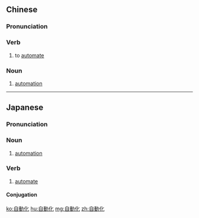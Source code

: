 {{also|自动化}}
==Chinese==
{{zh-forms|s=自动化|type=21}}

===Pronunciation===
{{zh-pron
|m=zìdònghuà
|c=zi6 dung6 faa3
|mn=chū-tōng-hòa
|cat=v,n
}}

===Verb===
{{zh-verb}}

# to [[automate]]

===Noun===
{{zh-noun}}

# [[automation]]

----

==Japanese==
{{ja-kanjitab|じ|どう|か|yomi=on}}

===Pronunciation===
{{ja-pron|じどうか|y=on}}

===Noun===
{{ja-noun|じどうか}}

# [[automation]]

===Verb===
{{ja-verb-suru|じどうか}}

# [[automate]]

====Conjugation====
{{ja-suru|じどうか}}

[[ko:自動化]]
[[hu:自動化]]
[[mg:自動化]]
[[zh:自動化]]